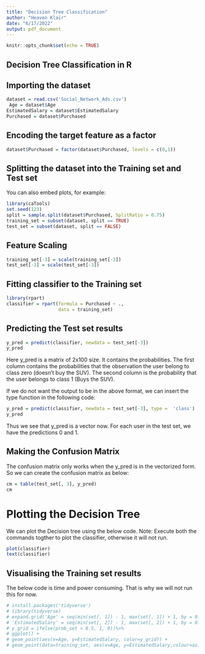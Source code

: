 ```yaml
---
title: "Decision Tree Classification"
author: "Heaven Klair"
date: "6/17/2022"
output: pdf_document
---
```


```r
knitr::opts_chunk$set(echo = TRUE)
```

## Decision Tree Classification in R


## Importing the dataset
```r
dataset = read.csv('Social_Network_Ads.csv')
 Age = dataset$Age
EstimatedSalary = dataset$EstimatedSalary
Purchased = dataset$Purchased

```

## Encoding the target feature as a factor 
```r
dataset$Purchased = factor(dataset$Purchased, levels = c(0,1))
```


## Splitting the dataset into the Training set and Test set

You can also embed plots, for example:

```r
library(caTools)
set.seed(123)
split = sample.split(dataset$Purchased, SplitRatio = 0.75)
training_set = subset(dataset, split == TRUE)
test_set = subset(dataset, split == FALSE)
```


## Feature Scaling

```r
training_set[-3] = scale(training_set[-3])
test_set[-3] = scale(test_set[-3])
```

## Fitting classifier to the Training set

```r
library(rpart)
classifier = rpart(formula = Purchased ~ ., 
                   data = training_set)
```

## Predicting the Test set results

```r
y_pred = predict(classifier, newdata = test_set[-3])
y_pred
```
Here y_pred is a matrix of 2x100 size. It contains the probabilities. The first column contains the probabilities that the observation the user belong to class zero (doesn't buy the SUV). The second column is the probability that the user belongs to class 1 (Buys the SUV).



If we do not want the output to be in the above format, we can insert the type function in the following code:
```r
y_pred = predict(classifier, newdata = test_set[-3], type =  'class')
y_pred
```
Thus we see that y_pred is a vector now. For each user in the test set, we have the predictions 0 and 1.



## Making the Confusion Matrix

The confusion matrix only works when the y_pred is in the vectorized form. So we can create the confusion matrix as below:
```r
cm = table(test_set[, 3], y_pred)
cm
```

# Plotting the Decision Tree

We can plot the Decision tree using the below code. Note: Execute both the commands togther to plot the classifier, otherwise it will not run.
```r
plot(classifier)
text(classifier)
```

## Visualising the Training set results
The below code is time and power consuming. That is why we will not run this for now.

```r
# install.packages('tidyverse')
# library(tidyverse)
# expand.grid('Age' = seq(min(set[, 1]) - 1, max(set[, 1]) + 1, by = 0.01),
# 'EstimatedSalary' = seq(min(set[, 2]) - 1, max(set[, 2]) + 1, by = 0.01))%>% mutate(prob_set=predict(classifier, type = 'response', newdata = .),
# y_grid = ifelse(prob_set > 0.5, 1, 0))%>%
# ggplot() +
# geom_point(aes(x=Age, y=EstimatedSalary, color=y_grid)) +
# geom_point(data=training_set, aes(x=Age, y=EstimatedSalary,colour=as.numeric(Purchased)))
```
